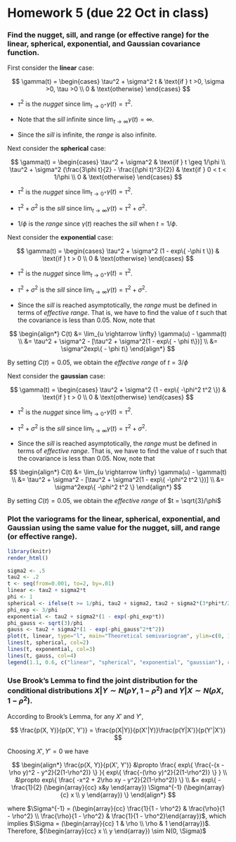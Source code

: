 Homework 5 (due 22 Oct in class)
========================================================

### Find the nugget, sill, and range (or effective range) for the linear, spherical, exponential, and Gaussian covariance function. ###

First consider the __linear__ case:

$$
\gamma(t) = \begin{cases} 
      \tau^2 + \sigma^2 t  & \text{if } t >0, \sigma >0, \tau >0 \\
      0 & \text{otherwise}
   \end{cases}
$$

* $\tau^2$ is the _nugget_ since $\lim_{t \rightarrow 0^+} \gamma(t) = \tau^2$.

* Note that the _sill_ infinite since $\lim_{t \rightarrow \infty} \gamma(t) = \infty$.

* Since the _sill_ is infinite, the _range_ is also infinite.

Next consider the __spherical__ case:

$$
\gamma(t) = \begin{cases} 
      \tau^2 + \sigma^2  & \text{if } t \geq 1/\phi \\
      \tau^2 + \sigma^2 (\frac{3\phi t}{2} - \frac{(\phi t)^3}{2})  & \text{if } 0 < t < 1/\phi \\
      0 & \text{otherwise}
   \end{cases}
$$

* $\tau^2$ is the _nugget_ since $\lim_{t \rightarrow 0^+} \gamma(t) = \tau^2$.

* $\tau^2 + \sigma^2$ is the _sill_ since $\lim_{t \rightarrow \infty} \gamma(t) = \tau^2 + \sigma^2$.

* $1/\phi$ is the _range_ since $\gamma(t)$ reaches the _sill_ when $t = 1/\phi$.

Next consider the __exponential__ case:

$$
\gamma(t) = \begin{cases} 
      \tau^2 + \sigma^2 (1 - exp\{ -\phi t \})  & \text{if } t > 0 \\
      0 & \text{otherwise}
   \end{cases}
$$

* $\tau^2$ is the _nugget_ since $\lim_{t \rightarrow 0^+} \gamma(t) = \tau^2$.

* $\tau^2 + \sigma^2$ is the _sill_ since $\lim_{t \rightarrow \infty} \gamma(t) = \tau^2 + \sigma^2$.

* Since the _sill_ is reached asymptotically, the _range_ must be defined in terms of _effective range_. That is, we have to find the value of $t$ such that the covariance is less than 0.05. Now, note that

$$
\begin{align*}
C(t) &= \lim_{u \rightarrow \infty} \gamma(u) - \gamma(t)
\\ &= \tau^2 + \sigma^2 - [\tau^2 + \sigma^2(1 - exp\{ - \phi t\})]
\\ &= \sigma^2exp\{ - \phi t\}
\end{align*}
$$

By setting $C(t) = 0.05$, we obtain the _effective range_ of $t = 3/\phi$

Next consider the __gaussian__ case:

$$
\gamma(t) = \begin{cases} 
      \tau^2 + \sigma^2 (1 - exp\{ -\phi^2 t^2 \})  & \text{if } t > 0 \\
      0 & \text{otherwise}
   \end{cases}
$$

* $\tau^2$ is the _nugget_ since $\lim_{t \rightarrow 0^+} \gamma(t) = \tau^2$.

* $\tau^2 + \sigma^2$ is the _sill_ since $\lim_{t \rightarrow \infty} \gamma(t) = \tau^2 + \sigma^2$.

* Since the _sill_ is reached asymptotically, the _range_ must be defined in terms of _effective range_. That is, we have to find the value of $t$ such that the covariance is less than 0.05. Now, note that

$$
\begin{align*}
C(t) &= \lim_{u \rightarrow \infty} \gamma(u) - \gamma(t)
\\ &= \tau^2 + \sigma^2 - [\tau^2 + \sigma^2(1 - exp\{ -\phi^2 t^2 \})]
\\ &= \sigma^2exp\{ -\phi^2 t^2 \}
\end{align*}
$$

By setting $C(t) = 0.05$, we obtain the _effective range_ of $t = \sqrt{3}/\phi$



### Plot the variograms for the linear, spherical, exponential, and Gaussian using the same value for the nugget, sill, and range (or effective range). ###

```r
library(knitr)
render_html()
```

```r
sigma2 <- .5
tau2 <- .2
t <- seq(from=0.001, to=2, by=.01)
linear <- tau2 + sigma2*t
phi <- 1
spherical <- ifelse(t >= 1/phi, tau2 + sigma2, tau2 + sigma2*(3*phi*t/2 - (.5)*(phi*t)^3))
phi_exp <- 3/phi
exponential <- tau2 + sigma2*(1 - exp(-phi_exp*t))
phi_gauss <- sqrt(3)/phi
gauss <- tau2 + sigma2*(1 - exp(-phi_gauss^2*t^2))
plot(t, linear, type="l", main="Theoretical semivariogram", ylim=c(0, 1), ylab=expression(gamma(t)))
lines(t, spherical, col=2)
lines(t, exponential, col=3)
lines(t, gauss, col=4)
legend(1.1, 0.6, c("linear", "spherical", "exponential", "gaussian"), col=1:4, lty=1)
```


### Use Brook's Lemma to find the joint distribution for the conditional distributions $X|Y \sim N(\rho Y, 1-\rho^2)$ and $Y|X \sim N(\rho X, 1-\rho^2)$. ###

According to Brook's Lemma, for any $X'$ and $Y'$, 

$$
\frac{p(X, Y)}{p(X', Y')} = \frac{p(X|Y)}{p(X'|Y)}\frac{p(Y|X')}{p(Y'|X')}
$$

Choosing $X', Y' = 0$ we have 

$$
\begin{align*}
\frac{p(X, Y)}{p(X', Y')} &\propto \frac{ exp\{ \frac{-(x - \rho y)^2 - y^2}{2(1-\rho^2)} \} }{ exp\{ \frac{-(\rho y)^2}{2(1-\rho^2)} \} }
\\ &\propto exp\{ \frac{ -x^2 + 2\rho xy - y^2}{2(1-\rho^2)} \}
\\ &= exp\{ - \frac{1}{2} (\begin{array}{cc} x&y \end{array}) \Sigma^{-1} (\begin{array}{c} x \\ y \end{array}) \}
\end{align*}
$$

where $\Sigma^{-1} = (\begin{array}{cc} \frac{1}{1 - \rho^2} & \frac{\rho}{1 - \rho^2} \\ \frac{\rho}{1 - \rho^2} & \frac{1}{1 - \rho^2}\end{array})$, which implies $\Sigma =  (\begin{array}{cc} 1 & \rho \\ \rho & 1 \end{array})$. Therefore, $(\begin{array}{cc} x \\ y \end{array}) \sim N(0, \Sigma)$